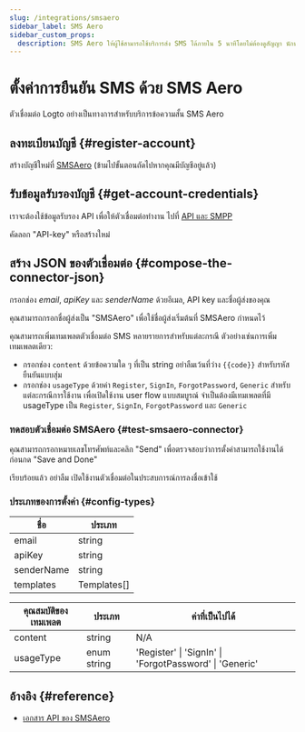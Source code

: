 ```yaml
---
slug: /integrations/smsaero
sidebar_label: SMS Aero
sidebar_custom_props:
  description: SMS Aero ให้ผู้ใช้สามารถใช้บริการส่ง SMS ได้ภายใน 5 นาทีโดยไม่ต้องดูสัญญา นักพัฒนาจะได้รับ API ที่ใช้งานง่ายพร้อมคลาสที่เข้าถึงได้และการสนับสนุนผ่านแชทตลอด 24 ชั่วโมง
---
```



# ตั้งค่าการยืนยัน SMS ด้วย SMS Aero

ตัวเชื่อมต่อ Logto อย่างเป็นทางการสำหรับบริการข้อความสั้น SMS Aero

<GuideTip />

## ลงทะเบียนบัญชี \{#register-account}

สร้างบัญชีใหม่ที่ [SMSAero](https://smsaero.ru/) (ข้ามไปขั้นตอนถัดไปหากคุณมีบัญชีอยู่แล้ว)

## รับข้อมูลรับรองบัญชี \{#get-account-credentials}

เราจะต้องใช้ข้อมูลรับรอง API เพื่อให้ตัวเชื่อมต่อทำงาน ไปที่
[API และ SMPP](https://smsaero.ru/cabinet/settings/apikey/)

คัดลอก "API-key" หรือสร้างใหม่

## สร้าง JSON ของตัวเชื่อมต่อ \{#compose-the-connector-json}

กรอกช่อง _email_, _apiKey_ และ _senderName_ ด้วยอีเมล, API key และชื่อผู้ส่งของคุณ

คุณสามารถกรอกชื่อผู้ส่งเป็น "SMSAero" เพื่อใช้ชื่อผู้ส่งเริ่มต้นที่ SMSAero กำหนดไว้

คุณสามารถเพิ่มเทมเพลตตัวเชื่อมต่อ SMS หลายรายการสำหรับแต่ละกรณี ตัวอย่างเช่นการเพิ่มเทมเพลตเดียว:

- กรอกช่อง `content` ด้วยข้อความใด ๆ ที่เป็น string อย่าลืมเว้นที่ว่าง `{{code}}` สำหรับรหัสยืนยันแบบสุ่ม
- กรอกช่อง `usageType` ด้วยค่า `Register`, `SignIn`, `ForgotPassword`, `Generic` สำหรับแต่ละกรณีการใช้งาน
  เพื่อเปิดใช้งาน user flow แบบสมบูรณ์ จำเป็นต้องมีเทมเพลตที่มี usageType เป็น `Register`, `SignIn`, `ForgotPassword` และ `Generic`

### ทดสอบตัวเชื่อมต่อ SMSAero \{#test-smsaero-connector}

คุณสามารถกรอกหมายเลขโทรศัพท์และคลิก "Send" เพื่อตรวจสอบว่าการตั้งค่าสามารถใช้งานได้ก่อนกด "Save and Done"

เรียบร้อยแล้ว อย่าลืม <MainSiteUrl href="/connectors/sms-connectors/#enable-phone-number-for-end-user-flows">เปิดใช้งานตัวเชื่อมต่อในประสบการณ์การลงชื่อเข้าใช้</MainSiteUrl>

### ประเภทของการตั้งค่า \{#config-types}

| ชื่อ       | ประเภท      |
| ---------- | ----------- |
| email      | string      |
| apiKey     | string      |
| senderName | string      |
| templates  | Templates[] |

| คุณสมบัติของเทมเพลต | ประเภท      | ค่าที่เป็นไปได้                                         |
| ------------------- | ----------- | ------------------------------------------------------- |
| content             | string      | N/A                                                     |
| usageType           | enum string | 'Register' \| 'SignIn' \| 'ForgotPassword' \| 'Generic' |

## อ้างอิง \{#reference}

- [เอกสาร API ของ SMSAero](https://smsaero.ru/integration/documentation/api/)
